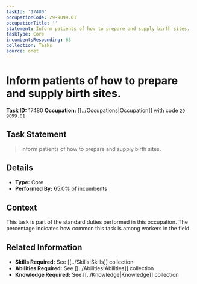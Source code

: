 ```yaml
---
taskId: '17480'
occupationCode: 29-9099.01
occupationTitle: ''
statement: Inform patients of how to prepare and supply birth sites.
taskType: Core
incumbentsResponding: 65
collection: Tasks
source: onet
---
```

# Inform patients of how to prepare and supply birth sites.

**Task ID:** 17480
**Occupation:** [[../Occupations|Occupation]] with code `29-9099.01`

## Task Statement

> Inform patients of how to prepare and supply birth sites.

## Details

- **Type:** Core
- **Performed By:** 65.0% of incumbents

## Context

This task is part of the standard duties performed in this occupation. The percentage indicates how common this task is among workers in the field.

## Related Information

- **Skills Required:** See [[../Skills|Skills]] collection
- **Abilities Required:** See [[../Abilities|Abilities]] collection
- **Knowledge Required:** See [[../Knowledge|Knowledge]] collection
